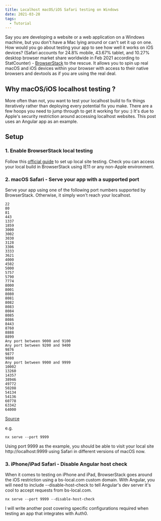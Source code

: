 ```yaml
---
title: Localhost macOS/iOS Safari testing on Windows
date: 2021-03-28
tags:
  - Tutorial
---
```


Say you are developing a website or a web application on a Windows machine, but you don't have a Mac lying around or can't set it up on one. How would you go about testing your app to see how well it works on iOS devices? (Safari accounts for 24.8% mobile, 43.67% tablet, and 10.27% desktop browser market share worldwide in Feb 2021 according to StatCounter) - [BrowserStack](https://www.browserstack.com/live/features) to the rescue. It allows you to spin up real macOS and iOS devices within your browser with access to their native browsers and devtools as if you are using the real deal.

## Why macOS/iOS localhost testing ?

More often than not, you want to test your localhost build to fix things iteratively rather than deploying every potential fix you make. There are a few hoops you need to jump through to get it working for you :) It's due to Apple's security restriction around accessing localhost websites. This post uses an Angular app as an example.

## Setup

### 1. Enable BrowserStack local testing

Follow this [official guide](https://www.browserstack.com/docs/app-live/local-testing) to set up local site testing. Check you can access your local build in BrowserStack using IE11 or any non-Apple environment.

### 2. macOS Safari - Serve your app with a supported port

Serve your app using one of the following port numbers supported by BrowserStack. Otherwise, it simply won't reach your localhost.

```noLineNumbers
22
80
81
443
1337
1859
3000
3002
3030
3128
3306
3333
3621
4000
4502
5000
5757
5790
7774
8000
8001
8080
8081
8082
8083
8084
8085
8086
8443
8760
8888
8899
Any port between 9000 and 9100
Any port between 9200 and 9400
9876
9877
9880
Any port between 9900 and 9999
10002
13260
14357
38946
49772
50208
54134
54136
60778
63342
64000
```

[Source](https://www.browserstack.com/question/664)

e.g.

```noLineNumbers
nx serve --port 9999
```

Using port 9999 as the example, you should be able to visit your local site http://localhost:9999 using Safari in different versions of macOS now.

### 3. iPhone/iPad Safari - Disable Angular host check

When it comes to testing on iPhone and iPad, BrowserStack goes around the iOS restriction using a bs-local.com custom domain. With Angular, you will need to include --disable-host-check to tell Angular's dev server it's cool to accept requests from bs-local.com.

```noLineNumbers
nx serve --port 9999 --disable-host-check
```

I will write another post covering specific configurations required when testing an app that integrates with Auth0.
